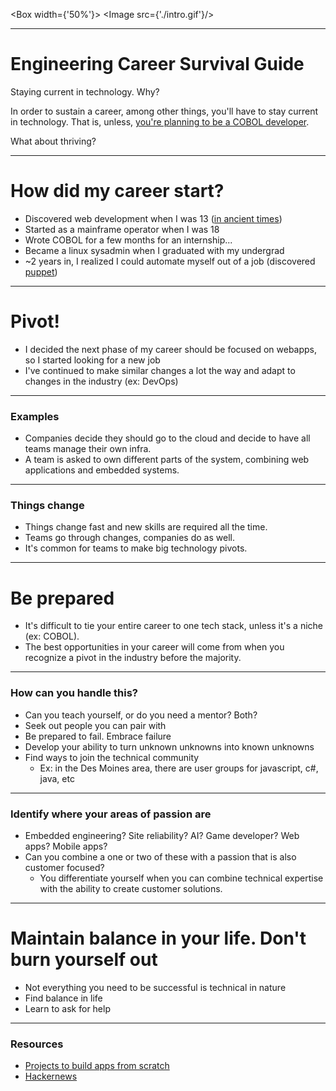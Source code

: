 
<Box width={'50%'}>
    <Image src={'./intro.gif'}/>
</Box>

---

# Engineering Career Survival Guide

Staying current in technology. Why?

In order to sustain a career, among other things, you'll have to stay current in technology. That is, unless, [you're
planning to be a COBOL developer](https://www.wired.com/story/cant-file-unemployment-dont-blame-cobol/).

What about thriving?

---

# How did my career start?

* Discovered web development when I was 13 ([in ancient times](https://web.archive.org/web/19980210175524/http://www.yahoo.com/))
* Started as a mainframe operator when I was 18
* Wrote COBOL for a few months for an internship...
* Became a linux sysadmin when I graduated with my undergrad
* ~2 years in, I realized I could automate myself out of a job (discovered [puppet](https://puppet.com))

---

# Pivot!

* I decided the next phase of my career should be focused on webapps, so I started looking for a new job
* I've continued to make similar changes a lot the way and adapt to changes in the industry (ex: DevOps)

---

### Examples

* Companies decide they should go to the cloud and decide to have all teams manage their own infra.
* A team is asked to own different parts of the system, combining web applications and embedded systems.

---

### Things change

* Things change fast and new skills are required all the time.
* Teams go through changes, companies do as well.
* It's common for teams to make big technology pivots.

---

# Be prepared

* It's difficult to tie your entire career to one tech stack, unless it's a niche (ex: COBOL).
* The best opportunities in your career will come from when you recognize a pivot in the industry before the majority.

---

### How can you handle this?

* Can you teach yourself, or do you need a mentor? Both?
* Seek out people you can pair with
* Be prepared to fail. Embrace failure
* Develop your ability to turn unknown unknowns into known unknowns
* Find ways to join the technical community
  * Ex: in the Des Moines area, there are user groups for javascript, c#, java, etc

---

### Identify where your areas of passion are

* Embedded engineering? Site reliability? AI? Game developer? Web apps? Mobile apps?
* Can you combine a one or two of these with a passion that is also customer focused?
  * You differentiate yourself when you can combine technical expertise with the ability to create customer solutions.

---

# Maintain balance in your life. Don't burn yourself out

* Not everything you need to be successful is technical in nature
* Find balance in life
* Learn to ask for help

---

### Resources

* [Projects to build apps from scratch](https://github.com/tuvtran/project-based-learning)
* [Hackernews](https://news.ycombinator.com)
